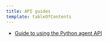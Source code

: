 ```yaml
---
title: API guides
template: tableOfContents
---
```


* [Guide to using the Python agent API](/docs/agents/python-agent/api-guides/guide-using-python-agent-api)

